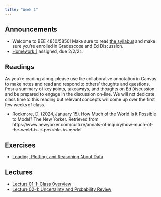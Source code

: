 ```yaml
---
title: "Week 1"
---
```


## Announcements

- Welcome to BEE 4850/5850! Make sure to read [the syllabus](../syllabus.qmd) and make sure you're enrolled in Gradescope and Ed Discussion.
- [Homework 1](../assignments/hw01/hw01.qmd) assigned, due 2/2/24.

## Readings

As you're reading along, please use the collaborative annotation in Canvas to make notes and read and respond to others' thoughts and questions. Post a summary of key points, takeaways, and thoughts on Ed Discussion and be prepared to engage in the discussion on-line. We will not dedicate class time to this reading but relevant concepts will come up over the first few weeks of class.

- Rockmore, D. (2024, January 15). How Much of the World Is It Possible to Model? The New Yorker. Retrieved from https://www.newyorker.com/culture/annals-of-inquiry/how-much-of-the-world-is-it-possible-to-model

## Exercises

- [Loading, Plotting, and Reasoning About Data](../exercises/ex01/ex01.qmd)

## Lectures

- [Lecture 01-1: Class Overview](../slides/lecture01-1.qmd)
- [Lecture 02-1: Uncertainty and Probability Review](../slides/lecture01-2.qmd)